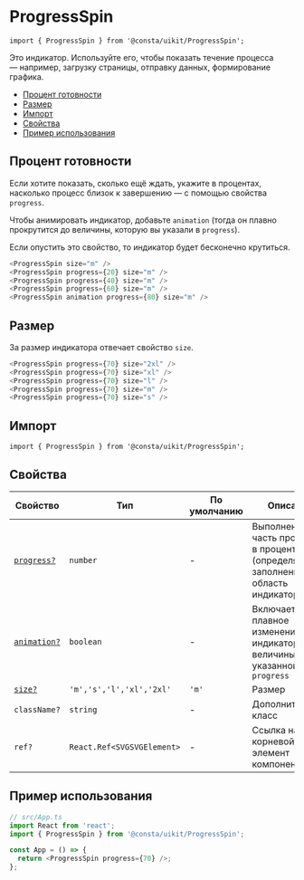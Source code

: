 
<!--info
description: Индикатор. Показывает течение процесса — загрузку, отправку или что-то похожее.
-->

# ProgressSpin

```tsx
import { ProgressSpin } from '@consta/uikit/ProgressSpin';
```

Это индикатор. Используйте его, чтобы показать течение процесса — например, загрузку
страницы, отправку данных, формирование графика.

- [Процент готовности](#процент-готовности)
- [Размер](#размер)
- [Импорт](#импорт)
- [Свойства](#свойства)
- [Пример использования](#пример-использования)

## Процент готовности

Если хотите показать, сколько ещё ждать, укажите в процентах, насколько процесс
близок к завершению — с помощью свойства `progress`.

Чтобы анимировать индикатор, добавьте `animation` (тогда он плавно прокрутится до величины,
которую вы указали в `progress`).

Если опустить это свойство, то индикатор будет бесконечно крутиться.

```ts
<ProgressSpin size="m" />
<ProgressSpin progress={20} size="m" />
<ProgressSpin progress={40} size="m" />
<ProgressSpin progress={60} size="m" />
<ProgressSpin animation progress={80} size="m" />
```

<ProgressSpinExampleProgress />

## Размер

За размер индикатора отвечает свойство `size`.

```ts
<ProgressSpin progress={70} size="2xl" />
<ProgressSpin progress={70} size="xl" />
<ProgressSpin progress={70} size="l" />
<ProgressSpin progress={70} size="m" />
<ProgressSpin progress={70} size="s" />
```

<ProgressSpinExampleSize />

## Импорт

```tsx
import { ProgressSpin } from '@consta/uikit/ProgressSpin';
```

## Свойства

| Свойство                            | Тип                        | По умолчанию | Описание                                                                           |
| ----------------------------------- | -------------------------- | ------------ | ---------------------------------------------------------------------------------- |
| [`progress?`](#процент-готовности)  | `number`                   | -            | Выполненная часть процесса в процентах (определяет заполненную область индикатора) |
| [`animation?`](#процент-готовности) | `boolean`                  | -            | Включает плавное изменение индикатора до величины, указанной в `progress`          |
| [`size?`](#размер)                  | `'m','s','l','xl','2xl'`   | `'m'`        | Размер                                                                             |
| `className?`                        | `string`                   | -            | Дополнительный класс                                                               |
| `ref?`                              | `React.Ref<SVGSVGElement>` | -            | Ссылка на корневой DOM-элемент компонента                                          |

## Пример использования

```ts
// src/App.ts
import React from 'react';
import { ProgressSpin } from '@consta/uikit/ProgressSpin';

const App = () => {
  return <ProgressSpin progress={70} />;
};
```
